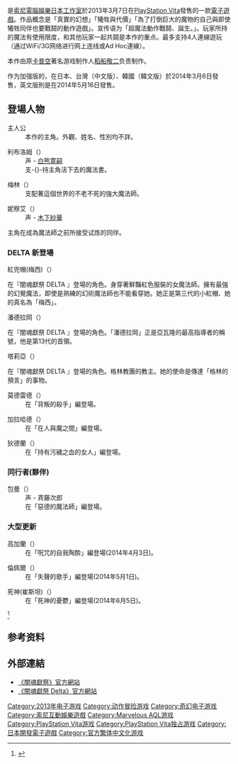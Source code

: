 {{Expand Japanese|SOUL SACRIFICE|topic=vg|time=2015-01-06T06:38:10+00:00}}
{{NoteTA
| G1=Games
}}
{{Vgname|闇魂獻祭|en=Soul Sacrifice|cn=灵魂献祭|tw=-{闇}-魂獻祭}}是[[索尼電腦娛樂日本工作室|索尼電腦娛樂日本工作室]]於2013年3月7日在[[PlayStation_Vita|PlayStation Vita]]發售的一款[[電子遊戲|電子遊戲]]。作品概念是「真實的幻想」「犧牲與代價」「為了打倒巨大的魔物的自己與即使犧牲同伴也要戰鬪的動作遊戲」。宣传语为「超魔法動作戰鬪、誕生。」。玩家所持的魔法有使用限度，和其他玩家一起共鬪是本作的重点。最多支持4人連線遊玩（通过WiFi/3G网络进行网上连线或Ad Hoc連線）。

本作由原[[卡普空|卡普空]]著名游戏制作人[[稻船敬二|稻船敬二]]负责制作。

作为加强版的{{Vgname|闇魂獻祭 Delta|en=Soul Sacrifice Delta}}，在日本、台灣（中文版）、韓國（韓文版）於2014年3月6日發售，英文版則是在2014年5月16日發售。

== 登場人物 ==
;主人公
:本作的主角。外觀、姓名、性別均不詳。

;利布洛姆（{{lang|ja|リブロム}}）
: 声 - [[白熊寛嗣|白熊寛嗣]]
:支-{}-持主角活下去的魔法書。

;梅林（{{lang|ja|マーリン}}）
:支配著這個世界的不老不死的強大魔法師。

;妮穆艾（{{lang|ja|ニミュエ}}）
: 声 - [[木下紗華|木下紗華]]
主角在成為魔法師之前所接受试炼的同伴。

=== DELTA 新登場 ===
;紅兜帽(梅西)（{{lang|ja|レッドフード(メイジー)}}）
在『闇魂獻祭 DELTA 』登場的角色。身穿著鮮豔紅色服裝的女魔法師。擁有最強的幻覺魔法，即使是熟練的幻術魔法師也不能看穿她。她正是第三代的小紅帽、她的真名為「梅西」。

;潘德拉岡（{{lang|ja|ペンドラゴン}}）
在『闇魂獻祭 DELTA 』登場的角色。「潘德拉岡」正是亞瓦隆的最高指導者的稱號，他是第13代的首領。

;塔莉亞（{{lang|ja|ターリア}}）
在『闇魂獻祭 DELTA 』登場的角色。格林教團的教主。她的使命是傳達「格林的預言」的事物。

;莫德雷德（{{lang|ja|モルドレッド}}）
:在「背叛的殺手」編登場。

;加拉哈德（{{lang|ja|ガラハッド}}）
:在「在人與魔之間」編登場。

;狄德蘭（{{lang|ja|ディンドラン}}）
:在「持有污穢之血的女人」編登場。

=== 同行者(夥伴) ===
;包曼（{{lang|ja|ボーマン}}）
: 声 - 斉藤次郎 
:在「惡德的魔法師」編登場。

=== 大型更新 ===

;高加蘭（{{lang|ja|ガングラン}}）
:在「呪咒的自我陶酔」編登場(2014年4月3日)。

;倫佩爾（{{lang|ja|ルンペル}}）
:在「失聲的歌手」編登場(2014年5月1日)。

;死神(崔斯坦)（{{lang|ja|死神(トリスタン)}}）
:在「死神的憂鬱」編登場(2014年6月5日)。
<ref>{{cite web|title=アップデート情報|url=http://www.jp.playstation.com/scej/title/soulsacrificedelta/update/}}</ref>
== 参考资料 ==
{{reflist}}

== 外部連結 ==
* [http://www.jp.playstation.com/scej/title/soulsacrifice/ja/ 《闇魂獻祭》官方網站]
* [http://www.jp.playstation.com/scej/title/soulsacrificedelta/ 《闇魂獻祭 Delta》官方網站]

{{Authority control}}
{{DEFAULTSORT:Soul Sacrifice}}
[[Category:2013年电子游戏|Category:2013年电子游戏]]
[[Category:动作冒险游戏|Category:动作冒险游戏]]
[[Category:奇幻电子游戏|Category:奇幻电子游戏]]
[[Category:索尼互動娛樂遊戲|Category:索尼互動娛樂遊戲]]
[[Category:Marvelous_AQL游戏|Category:Marvelous AQL游戏]]
[[Category:PlayStation_Vita游戏|Category:PlayStation Vita游戏]]
[[Category:PlayStation_Vita独占游戏|Category:PlayStation Vita独占游戏]]
[[Category:日本開發電子遊戲|Category:日本開發電子遊戲]]
[[Category:官方繁体中文化游戏|Category:官方繁体中文化游戏]]